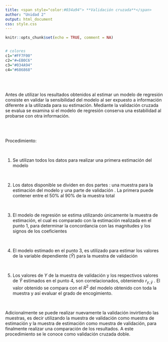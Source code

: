 ```yaml
---
title: <span style="color:#034a94"> **Validación cruzada**</span>
author: "Unidad 2"
output: html_document
css: style.css
---
```



```r
knitr::opts_chunk$set(echo = TRUE, comment = NA)


# colores
c1="#FF7F00"
c2="#=EB0C6"
c3="#034A94"
c4="#686868"

```

</br></br>

Antes de utilizar los resultados obtenidos al estimar un modelo de regresión consiste en validar la sensibilidad del modelo al ser expuesto a información diferente a la utilizada para su estimación. Mediante la validación cruzada se evalua se examina si el modelo de regresión conserva una estabilidad al probarse con otra información.


</br></br>

Procedimiento:

</br>

1. Se utilizan todos los datos para realizar una primera estimación del modelo

</br>

2. Los datos disponible se dividen en dos partes : una muestra para la estimación del modelo y una parte de validación . La primera puede contener entre el 50% al 90% de la muestra total

</br>

3. El modelo de regresión se estima utilizando únicamente la muestra de estimación, el cual es comparado con la estimación realizada en el punto 1, para determinar la concordancia con las magnitudes y los signos de los coeficientes


</br>

4. El modelo estimado en el punto 3, es utilizado para estimar los valores de la variable dependiente ($\widehat{Y}$) para la muestra de validación 

</br>


5. Los valores de $Y$ de la muestra de validación y los respectivos valores de $\widehat{Y}$ estimados en el punto 4, son correlacionados, obteniendo $r_{y, \widehat{y}}$ . El valor obtenido se compara con el $R^{2}$ del modelo obtenido con toda la muestra y así evaluar el grado de encogimiento.


</br>

Adicionalmente se puede realizar nuevamente la validación invirtiendo las muestras, es decir utilizando la muestra de validación como muestra de estimación y la muestra de estimación como muestra de validación, para finalmente realizar una comparación de los resultados. A este procedimiento se le conoce como validación cruzada doble.

</br></br>
